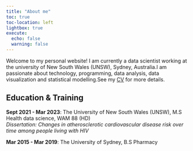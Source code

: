 ```yaml
---
title: "About me"
toc: true
toc-location: left
lightbox: true
execute: 
  echo: false
  warning: false
---
```


Welcome to my personal website! I am currently a data scientist working at the university of New South Wales (UNSW), Sydney, Australia.I am passionate about technology, programming, data analysis, data visualization and statistical modelling.See my [CV](https://github.com/WeisiChen1995/CV/blob/main/cv-wc.pdf) for more details. 

## Education & Training

**Sept 2021 - Mar 2023**: The University of New South Wales (UNSW), M.S Health data science, WAM 88 (HD) <br> *Dissertation: Changes in atherosclerotic cardiovascular disease risk over time among people living with HIV*

**Mar 2015 - Mar 2019**: The University of Sydney, B.S Pharmacy


